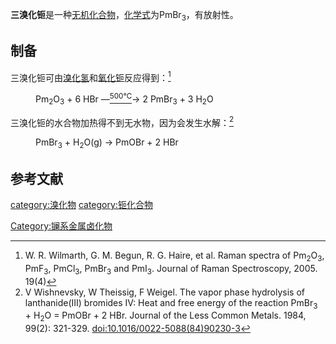 {{chembox
| verifiedrevid = 
|   Name = 三溴化钷
|   ImageFile = Unit_cell_of_PuBr3.png
|   ImageName = 
|   OtherNames = 
|   IUPACName = Promethium(III) bromide
| Section1 = {{Chembox Identifiers
|   ChemSpiderID_Ref = {{chemspidercite|correct|chemspider}}
| ChemSpiderID = 
| PubChem = 
| InChI =
| InChIKey =
| SMILES = [Pm+3].[Br-].[Br-].[Br-]
| StdInChI_Ref = {{stdinchicite|correct|chemspider}}
| StdInChI =
| StdInChIKey_Ref = {{stdinchicite|correct|chemspider}}
| StdInChIKey = 
| CASNo = 14325-78-1
| CASNo_Ref = {{cascite|correct|CAS}}
  }}
| Section2 = {{Chembox Properties
|   Formula = PmBr<sub>3</sub>
|   MolarMass = 385
|   Appearance = 
|   Density = 
|   MeltingPt = 
|   BoilingPt = 
|   Solubility = 
|   Solvent =
|   SolubleOther = 
  }}
| Section7 = {{Chembox Hazards
|  EUHazardSymbol =
|  RPhrases =
|  SPhrases =
|  FlashPt = 
|  pKa = 
|  pKb = 
|  EUClass =
|  EUIndex = 
|  MainHazards = 
|  NFPA-H = 
|  NFPA-F = 
|  NFPA-R = 
|  NFPA-O = 
|  RSPhrases = 
|  Autoignition = 
|  ExploLimits = 
|  PEL = 
  }}
| Section8 = {{Chembox Related
|   Function = 
|   OtherFunctn = 
|   OtherAnions = [[三氟化钷|三氟化钷]]<BR>[[三氯化钷|三氯化钷]]<BR>[[三碘化钷|三碘化钷]]
|   OtherCations = [[溴化钕|溴化钕]]
|   OtherCpds = 
  }}
}}
'''三溴化钷'''是一种[[无机化合物|无机化合物]]，[[化学式|化学式]]为PmBr<sub>3</sub>，有放射性。

==制备==
三溴化钷可由[[溴化氢|溴化氢]]和[[氧化钷|氧化钷]]反应得到：<ref>W. R. Wilmarth, G. M. Begun, R. G. Haire, et al. Raman spectra of Pm<sub>2</sub>O<sub>3</sub>, PmF<sub>3</sub>, PmCl<sub>3</sub>, PmBr<sub>3</sub> and PmI<sub>3</sub>. Journal of Raman Spectroscopy, 2005. 19(4)</ref>
: Pm<sub>2</sub>O<sub>3</sub> + 6 HBr —<u><sup>500℃</sup></u>→ 2 PmBr<sub>3</sub> + 3 H<sub>2</sub>O

三溴化钷的水合物加热得不到无水物，因为会发生水解：<ref>V Wishnevsky, W Theissig, F Weigel. The vapor phase hydrolysis of lanthanide(III) bromides IV: Heat and free energy of the reaction PmBr<sub>3</sub> + H<sub>2</sub>O = PmOBr + 2 HBr. Journal of the Less Common Metals. 1984, 99(2): 321-329. doi:10.1016/0022-5088(84)90230-3</ref>
: PmBr<sub>3</sub> + H<sub>2</sub>O(g) → PmOBr + 2 HBr

==参考文献==
{{reflist}}

{{钷化合物}}
{{溴化物}}

[[category:溴化物|category:溴化物]]
[[category:钷化合物|category:钷化合物]]
[[Category:镧系金属卤化物|Category:镧系金属卤化物]]